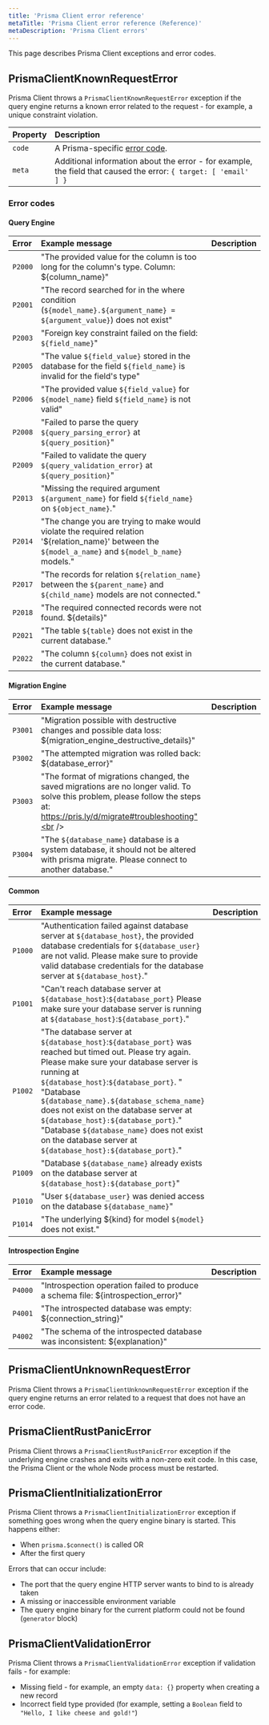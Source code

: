 ```yaml
---
title: 'Prisma Client error reference'
metaTitle: 'Prisma Client error reference (Reference)'
metaDescription: 'Prisma Client errors'
---
```


<TopBlock>This page describes Prisma Client exceptions and error codes.</TopBlock>

## <inlinecode>PrismaClientKnownRequestError</inlinecode>

Prisma Client throws a `PrismaClientKnownRequestError` exception if the query engine returns a known error related to the request - for example, a unique constraint violation.

| **Property** | **Description**                                                                                                  |
| :----------- | :--------------------------------------------------------------------------------------------------------------- |
| `code`       | A Prisma-specific [error code](#error-codes).                                                                    |
| `meta`       | Additional information about the error - for example, the field that caused the error: `{ target: [ 'email' ] }` |

### Error codes

#### Query Engine

| **Error** | **Example message**                                                                                                                                           | **Description** |
| :-------- | :------------------------------------------------------------------------------------------------------------------------------------------------------------ | :-------------- |
| `P2000`   | "The provided value for the column is too long for the column's type. Column: \${column_name}"<br />                                                          |
| `P2001`   | "The record searched for in the where condition (`${model_name}.${argument_name} = ${argument_value}`) does not exist"<br />                                  |
| `P2003`   | "Foreign key constraint failed on the field: `${field_name}`"<br />                                                                                           |
| `P2005`   | "The value `${field_value}` stored in the database for the field `${field_name}` is invalid for the field's type"<br />                                       |
| `P2006`   | "The provided value `${field_value}` for `${model_name}` field `${field_name}` is not valid"<br />                                                            |
| `P2008`   | "Failed to parse the query `${query_parsing_error}` at `${query_position}`"<br />                                                                             |
| `P2009`   | "Failed to validate the query `${query_validation_error}` at `${query_position}`"<br />                                                                       |
| `P2013`   | "Missing the required argument `${argument_name}` for field `${field_name}` on `${object_name}`."<br />                                                       |
| `P2014`   | "The change you are trying to make would violate the required relation '\${relation_name}' between the `${model_a_name}` and `${model_b_name}` models."<br /> |
| `P2017`   | "The records for relation `${relation_name}` between the `${parent_name}` and `${child_name}` models are not connected."<br />                                |
| `P2018`   | "The required connected records were not found. \${details}"<br />                                                                                            |
| `P2021`   | "The table `${table}` does not exist in the current database."<br />                                                                                          |
| `P2022`   | "The column `${column}` does not exist in the current database."<br />                                                                                        |

#### Migration Engine

| **Error** | **Example message**                                                                                                                                                              | **Description** |
| :-------- | :------------------------------------------------------------------------------------------------------------------------------------------------------------------------------- | :-------------- |
| `P3001`   | "Migration possible with destructive changes and possible data loss: \${migration_engine_destructive_details}"<br />                                                             |
| `P3002`   | "The attempted migration was rolled back: \${database_error}"<br />                                                                                                              |
| `P3003`   | "The format of migrations changed, the saved migrations are no longer valid. To solve this problem, please follow the steps at: https://pris.ly/d/migrate#troubleshooting"<br /> |
| `P3004`   | "The `${database_name}` database is a system database, it should not be altered with prisma migrate. Please connect to another database."<br />                                  |

#### Common

| **Error** | **Example message**                                                                                                                                                                                                                                                                                                                                                                                                                                                     | **Description** |
| :-------- | :---------------------------------------------------------------------------------------------------------------------------------------------------------------------------------------------------------------------------------------------------------------------------------------------------------------------------------------------------------------------------------------------------------------------------------------------------------------------- | :-------------- |
| `P1000`   | "Authentication failed against database server at `${database_host}`, the provided database credentials for `${database_user}` are not valid. Please make sure to provide valid database credentials for the database server at `${database_host}`."<br />                                                                                                                                                                                                              |
| `P1001`   | "Can't reach database server at `${database_host}`:`${database_port}` Please make sure your database server is running at `${database_host}`:`${database_port}`."<br />                                                                                                                                                                                                                                                                                                 |
| `P1002`   | "The database server at `${database_host}`:`${database_port}` was reached but timed out. Please try again. Please make sure your database server is running at `${database_host}`:`${database_port}`. "<br />"Database `${database_name}.${database_schema_name}` does not exist on the database server at `${database_host}:${database_port}`."<br />"Database `${database_name}` does not exist on the database server at `${database_host}:${database_port}`."<br /> |
| `P1009`   | "Database `${database_name}` already exists on the database server at `${database_host}:${database_port}`"<br />                                                                                                                                                                                                                                                                                                                                                        |
| `P1010`   | "User `${database_user}` was denied access on the database `${database_name}`"<br />                                                                                                                                                                                                                                                                                                                                                                                    |
| `P1014`   | "The underlying \${kind} for model `${model}` does not exist."<br />                                                                                                                                                                                                                                                                                                                                                                                                    |

#### Introspection Engine

| **Error** | **Example message**                                                                      | **Description** |
| :-------- | :--------------------------------------------------------------------------------------- | :-------------- |
| `P4000`   | "Introspection operation failed to produce a schema file: \${introspection_error}"<br /> |
| `P4001`   | "The introspected database was empty: \${connection_string}"<br />                       |
| `P4002`   | "The schema of the introspected database was inconsistent: \${explanation}"<br />        |

## <inlinecode>PrismaClientUnknownRequestError</inlinecode>

Prisma Client throws a `PrismaClientUnknownRequestError` exception if the query engine returns an error related to a request that does not have an error code.

## <inlinecode>PrismaClientRustPanicError</inlinecode>

Prisma Client throws a `PrismaClientRustPanicError` exception if the underlying engine crashes and exits with a non-zero exit code. In this case, the Prisma Client or the whole Node process must be restarted.

## <inlinecode>PrismaClientInitializationError</inlinecode>

Prisma Client throws a `PrismaClientInitializationError` exception if something goes wrong when the query engine binary is started. This happens either:

- When `prisma.$connect()` is called OR
- After the first query

Errors that can occur include:

- The port that the query engine HTTP server wants to bind to is already taken
- A missing or inaccessible environment variable
- The query engine binary for the current platform could not be found (`generator` block)

## <inlinecode>PrismaClientValidationError</inlinecode>

Prisma Client throws a `PrismaClientValidationError` exception if validation fails - for example:

- Missing field - for example, an empty `data: {}` property when creating a new record
- Incorrect field type provided (for example, setting a `Boolean` field to `"Hello, I like cheese and gold!"`)

